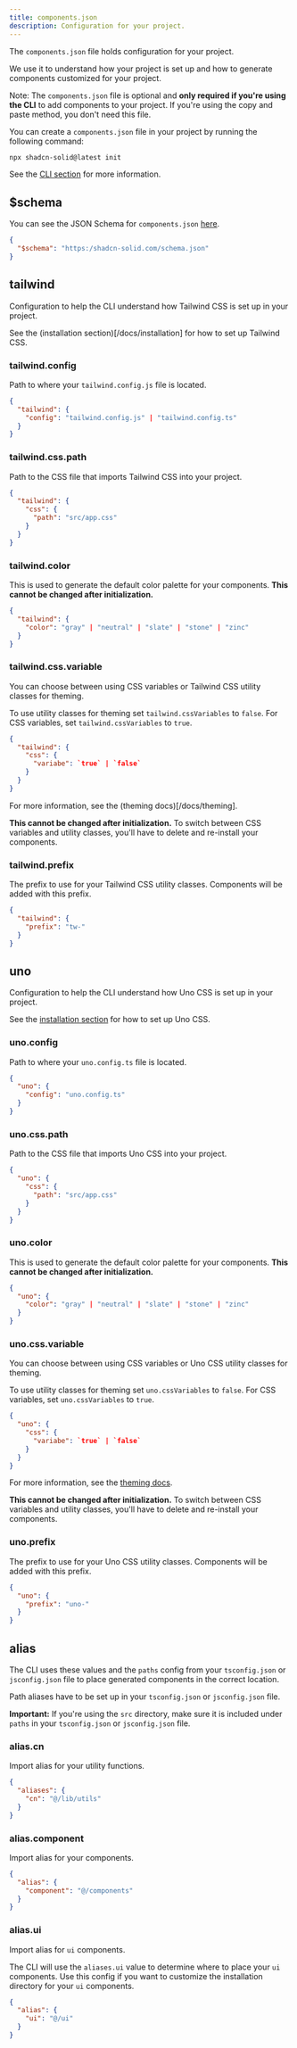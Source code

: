```yaml
---
title: components.json
description: Configuration for your project.
---
```


The `components.json` file holds configuration for your project.

We use it to understand how your project is set up and how to generate components customized for your project.

Note: The `components.json` file is optional and **only required if you're using the CLI** to
add components to your project. If you're using the copy and paste method, you don't need this
file.

You can create a `components.json` file in your project by running the following command:

```bash
npx shadcn-solid@latest init
```

See the [CLI section](/docs/cli) for more information.

## $schema

You can see the JSON Schema for `components.json` [here](https://shadcn-solid.vercel.app/schema.json).

```json title="components.json"
{
  "$schema": "https:/shadcn-solid.com/schema.json"
}
```

## tailwind

Configuration to help the CLI understand how Tailwind CSS is set up in your project.

See the (installation section)[/docs/installation] for how to set up Tailwind CSS.

### tailwind.config

Path to where your `tailwind.config.js` file is located.

```json title="components.json"
{
  "tailwind": {
    "config": "tailwind.config.js" | "tailwind.config.ts"
  }
}
```

### tailwind.css.path

Path to the CSS file that imports Tailwind CSS into your project.

```json title="components.json"
{
  "tailwind": {
    "css": {
      "path": "src/app.css"
    }
  }
}
```

### tailwind.color

This is used to generate the default color palette for your components. **This cannot be changed after initialization.**

```json title="components.json"
{
  "tailwind": {
    "color": "gray" | "neutral" | "slate" | "stone" | "zinc"
  }
}
```

### tailwind.css.variable

You can choose between using CSS variables or Tailwind CSS utility classes for theming.

To use utility classes for theming set `tailwind.cssVariables` to `false`. For CSS variables, set `tailwind.cssVariables` to `true`.

```json title="components.json"
{
  "tailwind": {
    "css": {
      "variabe": `true` | `false`
    }
  }
}
```

For more information, see the (theming docs)[/docs/theming].

**This cannot be changed after initialization.** To switch between CSS variables and utility classes, you'll have to delete and re-install your components.

### tailwind.prefix

The prefix to use for your Tailwind CSS utility classes. Components will be added with this prefix.

```json title="components.json"
{
  "tailwind": {
    "prefix": "tw-"
  }
}
```

## uno

Configuration to help the CLI understand how Uno CSS is set up in your project.

See the [installation section](/docs/installation) for how to set up Uno CSS.

### uno.config

Path to where your `uno.config.ts` file is located.

```json title="components.json"
{
  "uno": {
    "config": "uno.config.ts"
  }
}
```

### uno.css.path

Path to the CSS file that imports Uno CSS into your project.

```json title="components.json"
{
  "uno": {
    "css": {
      "path": "src/app.css"
    }
  }
}
```

### uno.color

This is used to generate the default color palette for your components. **This cannot be changed after initialization.**

```json title="components.json"
{
  "uno": {
    "color": "gray" | "neutral" | "slate" | "stone" | "zinc"
  }
}
```

### uno.css.variable

You can choose between using CSS variables or Uno CSS utility classes for theming.

To use utility classes for theming set `uno.cssVariables` to `false`. For CSS variables, set `uno.cssVariables` to `true`.

```json title="components.json"
{
  "uno": {
    "css": {
      "variabe": `true` | `false`
    }
  }
}
```

For more information, see the [theming docs](/docs/theming).

**This cannot be changed after initialization.** To switch between CSS variables and utility classes, you'll have to delete and re-install your components.

### uno.prefix

The prefix to use for your Uno CSS utility classes. Components will be added with this prefix.

```json title="components.json"
{
  "uno": {
    "prefix": "uno-"
  }
}
```

## alias

The CLI uses these values and the `paths` config from your `tsconfig.json` or `jsconfig.json` file to place generated components in the correct location.

Path aliases have to be set up in your `tsconfig.json` or `jsconfig.json` file.

**Important:** If you're using the `src` directory, make sure it is included under `paths` in
your `tsconfig.json` or `jsconfig.json` file.

### alias.cn

Import alias for your utility functions.

```json title="components.json"
{
  "aliases": {
    "cn": "@/lib/utils"
  }
}
```

### alias.component

Import alias for your components.

```json title="components.json"
{
  "alias": {
    "component": "@/components"
  }
}
```

### alias.ui

Import alias for `ui` components.

The CLI will use the `aliases.ui` value to determine where to place your `ui` components. Use this config if you want to customize the installation directory for your `ui` components.

```json title="components.json"
{
  "alias": {
    "ui": "@/ui"
  }
}
```
